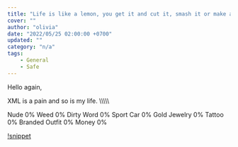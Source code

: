 ```yaml
---
title: "Life is like a lemon, you get it and cut it, smash it or make a juice out of it"
cover: ""
author: "olivia"
date: "2022/05/25 02:00:00 +0700"
updated: ""
category: "n/a"
tags:
    - General
    - Safe
---
```


Hello again,

XML is a pain and so is my life. \\\\\\\\\\

Nude 0%
Weed 0%
Dirty Word 0%
Sport Car 0%
Gold Jewelry 0%
Tattoo 0%
Branded Outfit 0%
Money 0%

[!snippet](./love_is_a_bish.png)
